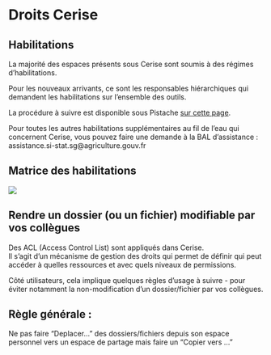 # Droits Cerise {.backgroundTitre}

## Habilitations

La majorité des espaces présents sous Cerise sont soumis à des régimes d'habilitations.  

Pour les nouveaux arrivants, ce sont les responsables hiérarchiques qui demandent les habilitations sur l'ensemble des outils.  

La procédure à suivre est disponible sous Pistache [sur cette page](https://pistache.agriculture.rie.gouv.fr/procedure-a-appliquer-lors-de-tout-mouvement-d-agents-au-sein-du-ssm-a7768.html).  

Pour toutes les autres habilitations supplémentaires au fil de l'eau qui concernent Cerise, vous pouvez faire une demande à la BAL d'assistance : assistance.si-stat.sg@agriculture.gouv.fr

## Matrice des habilitations

![](img/matrice_habilitations.png){fig-align="center"}

## Rendre un dossier (ou un fichier) modifiable par vos collègues

Des ACL (Access Control List) sont appliqués dans Cerise.  
Il s'agit d'un mécanisme de gestion des droits qui permet de définir qui peut accéder à quelles ressources et avec quels niveaux de permissions.  

Côté utilisateurs, cela implique quelques règles d'usage à suivre - pour éviter notamment la non-modification d'un dossier/fichier par vos collègues.  

::: callout-important
## Règle générale : 

Ne pas faire "Deplacer..." des dossiers/fichiers depuis son espace personnel vers un espace de partage mais faire un "Copier vers ..."
:::

